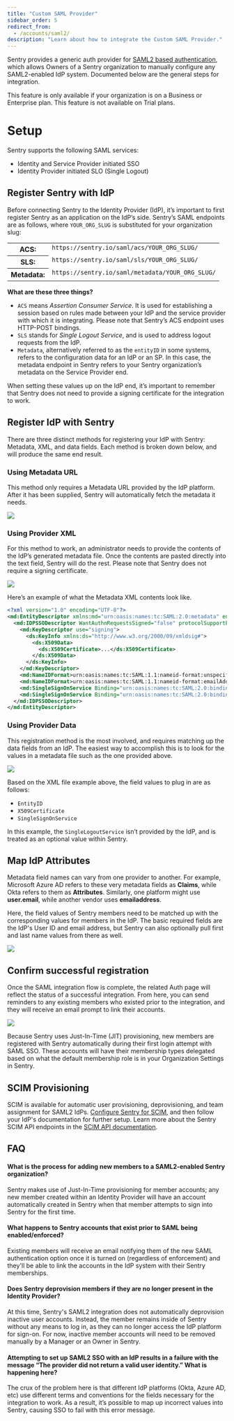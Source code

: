 ```yaml
---
title: "Custom SAML Provider"
sidebar_order: 5
redirect_from:
  - /accounts/saml2/
description: "Learn about how to integrate the Custom SAML Provider."
---
```


Sentry provides a generic auth provider for [SAML2 based authentication](https://en.wikipedia.org/wiki/Security_Assertion_Markup_Language), which allows Owners of a Sentry organization to manually configure any SAML2-enabled IdP system. Documented below are the general steps for integration.

<Note>

This feature is only available if your organization is on a Business or Enterprise plan. This feature is not available on Trial plans.

</Note>

# Setup

Sentry supports the following SAML services:

- Identity and Service Provider initiated SSO
- Identity Provider initiated SLO (Single Logout)

## Register Sentry with IdP

Before connecting Sentry to the Identity Provider (IdP), it’s important to first register Sentry as an application on the IdP’s side. Sentry’s SAML endpoints are as follows, where `YOUR_ORG_SLUG` is substituted for your organization slug:

<table class="table">
<tbody valign="top">
<tr><th>ACS:</th><td><code class="docutils literal">https://sentry.io/saml/acs/YOUR_ORG_SLUG/</code></td></tr>
<tr><th>SLS:</th><td><code class="docutils literal">https://sentry.io/saml/sls/YOUR_ORG_SLUG/</code></td></tr>
<tr><th>Metadata:</th><td><code class="docutils literal">https://sentry.io/saml/metadata/YOUR_ORG_SLUG/</code></td></tr>
</tbody>
</table>

**What are these three things?**

- `ACS` means _Assertion Consumer Service_. It is used for establishing a session based on rules made between your IdP and the service provider with which it is integrating. Please note that Sentry’s ACS endpoint uses HTTP-POST bindings.
- `SLS` stands for _Single Logout Service_, and is used to address logout requests from the IdP.
- `Metadata`, alternatively referred to as the `entityID` in some systems, refers to the configuration data for an IdP or an SP. In this case, the metadata endpoint in Sentry refers to your Sentry organization’s metadata on the Service Provider end.

When setting these values up on the IdP end, it’s important to remember that Sentry does not need to provide a signing certificate for the integration to work.

## Register IdP with Sentry

There are three distinct methods for registering your IdP with Sentry: Metadata, XML, and data fields. Each method is broken down below, and will produce the same end result.

### Using Metadata URL

This method only requires a Metadata URL provided by the IdP platform. After it has been supplied, Sentry will automatically fetch the metadata it needs.

![](saml2-metadata-url.png)

### Using Provider XML

For this method to work, an administrator needs to provide the contents of the IdP’s generated metadata file. Once the contents are pasted directly into the text field, Sentry will do the rest. Please note that Sentry does not require a signing certificate.

![](saml2-provider-xml.png)

Here’s an example of what the Metadata XML contents look like.

```xml
<?xml version="1.0" encoding="UTF-8"?>
<md:EntityDescriptor xmlns:md="urn:oasis:names:tc:SAML:2.0:metadata" entityID="http://www.okta.com/SENTRY_APP_ID">
  <md:IDPSSODescriptor WantAuthnRequestsSigned="false" protocolSupportEnumeration="urn:oasis:names:tc:SAML:2.0:protocol">
    <md:KeyDescriptor use="signing">
      <ds:KeyInfo xmlns:ds="http://www.w3.org/2000/09/xmldsig#">
        <ds:X509Data>
          <ds:X509Certificate>...</ds:X509Certificate>
        </ds:X509Data>
      </ds:KeyInfo>
    </md:KeyDescriptor>
    <md:NameIDFormat>urn:oasis:names:tc:SAML:1.1:nameid-format:unspecified</md:NameIDFormat>
    <md:NameIDFormat>urn:oasis:names:tc:SAML:1.1:nameid-format:emailAddress</md:NameIDFormat>
    <md:SingleSignOnService Binding="urn:oasis:names:tc:SAML:2.0:bindings:HTTP-POST" Location="https://YOUR_OKTA_ORG.okta.com/app/sentry/SENTRY_APP_ID/sso/saml" />
    <md:SingleSignOnService Binding="urn:oasis:names:tc:SAML:2.0:bindings:HTTP-Redirect" Location="https://YOUR_OKTA_ORG.okta.com/app/sentry/SENTRY_APP_ID/sso/saml" />
  </md:IDPSSODescriptor>
</md:EntityDescriptor>
```

### Using Provider Data

This registration method is the most involved, and requires matching up the data fields from an IdP. The easiest way to accomplish this is to look for the values in a metadata file such as the one provided above.

![](saml2-provider-data.png)

Based on the XML file example above, the field values to plug in are as follows:

- `EntityID`
- `X509Certificate`
- `SingleSignOnService`

In this example, the `SingleLogoutService` isn’t provided by the IdP, and is treated as an optional value within Sentry.

## Map IdP Attributes

<Alert title="Note on field names">

Metadata field names can vary from one provider to another. For example, Microsoft Azure AD refers to these very metadata fields as **Claims**, while Okta refers to them as **Attributes**. Similarly, one platform might use **user.email**, while another vendor uses **emailaddress**.

</Alert>

Here, the field values of Sentry members need to be matched up with the corresponding values for members in the IdP. The basic required fields are the IdP's User ID and email address, but Sentry can also optionally pull first and last name values from there as well.

![](saml2-map-attributes.png)

## Confirm successful registration

Once the SAML integration flow is complete, the related Auth page will reflect the status of a successful integration. From here, you can send reminders to any existing members who existed prior to the integration, and they will receive an email prompt to link their accounts.

![](saml2-success.png)

Because Sentry uses Just-In-Time (JIT) provisioning, new members are registered with Sentry automatically during their first login attempt with SAML SSO. These accounts will have their membership types delegated based on what the default membership role is in your Organization Settings in Sentry.

## SCIM Provisioning

SCIM is available for automatic user provisioning, deprovisioning, and team assignment for SAML2 IdPs. [Configure Sentry for SCIM](https://docs.sentry.io/product/accounts/sso/okta-sso/okta-scim/#sentry-configuration), and then follow your IdP's documentation for further setup. Learn more about the Sentry SCIM API endpoints in the [SCIM API documentation](https://docs.sentry.io/api/scim/).

## FAQ

#### What is the process for adding new members to a SAML2-enabled Sentry organization?
Sentry makes use of Just-In-Time provisioning for member accounts; any new member created within an Identity Provider will have an account automatically created in Sentry when that member attempts to sign into Sentry for the first time.

#### What happens to Sentry accounts that exist prior to SAML being enabled/enforced?
Existing members will receive an email notifying them of the new SAML authentication option once it is turned on (regardless of enforcement) and they'll be able to link the accounts in the IdP system with their Sentry memberships.

#### Does Sentry deprovision members if they are no longer present in the Identity Provider?
At this time, Sentry's SAML2 integration does not automatically deprovision inactive user accounts.
Instead, the member remains inside of Sentry without any means to log in, as they can no longer access the IdP platform for sign-on. For now, inactive member accounts will need to be removed manually by a Manager or an Owner in Sentry.

#### Attempting to set up SAML2 SSO with an IdP results in a failure with the message “The provider did not return a valid user identity.” What is happening here?
The crux of the problem here is that different IdP platforms (Okta, Azure AD, etc) use different terms and conventions for the fields necessary for the integration to work. As a result, it’s possible to map up incorrect values into Sentry, causing SSO to fail with this error message.
